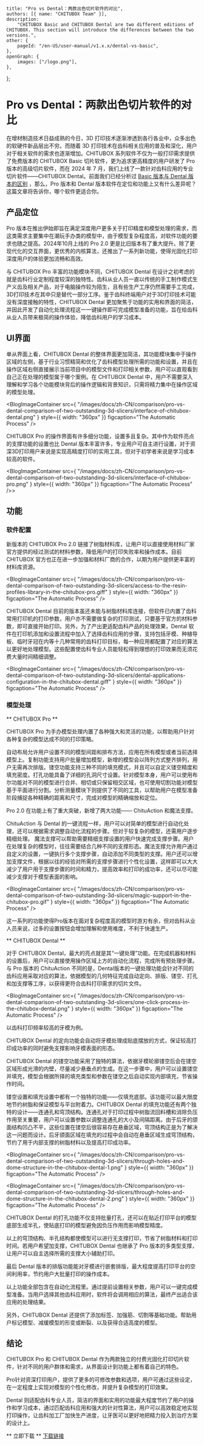 	title: "Pro vs Dental：两款出色切片软件的对比",
	authors: [{ name: "CHITUBOX Team" }],
	description:
		"CHITUBOX Basic and CHITUBOX Dental are two different editions of CHITUBOX. This section will introduce the differences between the two versions.",
	other: {
		pageId: "/en-US/user-manual/v1.x.x/dental-vs-basic",
	},
	openGraph: {
		images: ["/logo.png"],
	},
};

# Pro vs Dental：两款出色切片软件的对比

在增材制造技术日益成熟的今日，3D 打印技术逐渐渗透到各行各业中，众多出色的软硬件新品层出不穷。而随着 3D 打印技术在齿科相关应用的普及和深化，用户对于相关软件的需求也逐渐增加。CHITUBOX 系列软件不仅为一般打印需求提供了免费版本的 CHITUBOX Basic 切片软件，更为追求更高精度的用户研发了 Pro 版本的高级切片软件，而在 2024 年 7 月，我们上线了一款针对齿科应用的专业切片软件——CHITUBOX Dental。前面我们已经分析过 [Basic 版本与 Dental 版本的区别](https://dental.chitubox.com/zh-Hans/article/dental/news/Education/vsbasic) ，那么，Pro 版本和 Dental 版本软件在定位和功能上又有什么差异呢？这篇文章将告诉你，哪个软件更适合你。


## 产品定位

Pro 版本在推出伊始即旨在满足深度用户更多关于打印精度和模型处理的需求，而这类需求主要集中在潮玩手办类的模型中，由于模型复杂程度高，对软件功能的要求也随之提高。2024年10月上线的 Pro 2.0 更是比旧版本有了重大提升。除了更现代化的交互界面，更优秀的内核算法，还推出了一系列新功能，使得光固化打印深度用户的体验更加流畅和高效。

与 CHITUBOX Pro 丰富的功能模块不同，CHITUBOX Dental 在设计之初考虑的就是齿科行业定制程度较深的独特性。齿科从业人员一直以传统的手工制作模式生产义齿及相关产品，对于电脑操作较为陌生，且有些生产工序仍然需要手工完成，3D打印技术在其中只是替代一部分工序。鉴于齿科终端用户对于3D打印技术可能没有深度接触的特性，CHITUBOX Dental 更加聚焦于功能的实用和界面的简洁，并因此开发了自动化处理流程这一一键操作即可完成模型准备的功能，旨在给齿科从业人员带来极简的操作体验，降低齿科用户的学习成本。
 

 
## UI界面

单从界面上看，CHITUBOX Dental 的整体界面更加简洁，其功能模块集中于操作区域的左侧，基于行业习惯精简和优化了齿科模型处理所需的功能和设置，并且在操作区域右侧直接展示当前项目中的模型文件和打印相关参数，用户可以直观看到自己正在处理的模型属于哪个案例。在 CHITUBOX Dental 中，用户不需要深入理解和学习各个功能模块背后的操作逻辑和背景知识，只需将精力集中在操作区域的模型处理。


<BlogImageContainer
	src={
    		"/images/docs/zh-CN/comparison/pro-vs-dental-comparison-of-two-outstanding-3d-slicers/interface-of-chitubox-dental.png"
	}
	style={{ width: "360px" }}
	figcaption="The Automatic Process"
/>

CHITUBOX Pro 的操作界面有许多细分功能，设置多且复杂。其中作为软件亮点的支撑功能的设置也比 Dental 版本丰富许多，专业用户可自主进行设置，对于资深3D打印用户来说是实现高精度打印的实用工具，但对于初学者来说是学习成本较高的软件。


<BlogImageContainer
	src={
    		"/images/docs/zh-CN/comparison/pro-vs-dental-comparison-of-two-outstanding-3d-slicers/interface-of-chitubox-pro.png"
	}
	style={{ width: "360px" }}
	figcaption="The Automatic Process"
/>>

## 功能

### 软件配置

新版本的 CHITUBOX Pro 2.0 链接了树脂材料库，让用户可以直接使用材料厂家官方提供的经过测试的材料参数，降低用户的打印失败率和操作成本。目前 CHITUBOX 官方也正在进一步加强和材料厂商的合作，以期为用户提供更丰富的材料库资源。


<BlogImageContainer
	src={
    		"/images/docs/zh-CN/comparison/pro-vs-dental-comparison-of-two-outstanding-3d-slicers/access-to-the-resin-profiles-library-in-the-chitubox-pro.giff"
	}
	style={{ width: "360px" }}
	figcaption="The Automatic Process"
/>

CHITUBOX Dental 目前的版本虽还未能与树脂材料库连接，但软件已内置了齿科常用打印机的打印参数，用户亦不需要做复杂的打印测试，只要基于官方的材料参数，即可直接开始打印。另外，为了产出更适配齿科产品的处理效果，Dental 软件在打印机添加和设置流程中加入了选择齿科应用的步骤，支持包括牙模、种植导板、临时牙冠在内等十几种常用的齿科打印目标，每一种应用都配置了对应的算法以更好地处理模型。这些配置使齿科专业人员能轻松得到理想的打印效果而无须花费大量时间精细调整。


<BlogImageContainer
	src={
    		"/images/docs/zh-CN/comparison/pro-vs-dental-comparison-of-two-outstanding-3d-slicers/dental-applications-configuration-in-the-chitubox-dental.giff"
	}
	style={{ width: "360px" }}
	figcaption="The Automatic Process"
/>

### 模型处理

** CHITUBOX Pro **

CHITUBOX Pro 为手办模型处理内置了各种强大和灵活的功能，以帮助用户针对各种复杂的模型达成不同的打印策略。

自动布局允许用户设置不同的模型间距和排布方法，应用在所有模型或者当前选择模型上。复制功能支持用户批量增加模型，新增的模型会以阵列方式整齐排列，用户无需再次排版。镂空功能支持三种不同的填充模式，并且可以自定义镂空精度和填充密度。打孔功能具备了详细的孔洞尺寸设置。针对模型本身，用户可以使用布尔功能对不同的模型进行合并、相切或只保留相交区域，也可使用切割功能对模型基于平面进行分割。分析测量模块下则提供了不同的工具，以帮助用户在模型准备阶段捕捉各种精确的距离和尺寸，完成对模型的精确缩放和定位。

Pro 2.0 在功能上有了重大突破，新增了两大功能—— ChituAction 和魔法支撑。

ChituAction 与 Dental 的一键流程一样，用户可以对简单的模型进行自动化处理，还可以根据需求调整自动化流程的步骤。但对于较复杂的模型，还需用户逐步精细处理。
魔法支撑可以帮助需要精细支撑设置的用户快速完成支撑步骤。用户在处理复杂的模型时，往往需要结合几种不同的支撑形态。魔法支撑允许用户通过自定义的设置，一键执行多个支撑步骤，自动添加不同类型的支撑。用户还可以增加支撑文件，根据以往的经验对所需的支撑步骤进行个性化设置，这样即可以大大减少了用户用于支撑步骤的时间和精力，提高效率和打印的成功率，还可以尽可能减少支撑对于模型表面的影响。


<BlogImageContainer
	src={
    		"/images/docs/zh-CN/comparison/pro-vs-dental-comparison-of-two-outstanding-3d-slicers/magic-support-in-the-chitubox-pro.gif"
	}
	style={{ width: "360px" }}
	figcaption="The Automatic Process"
/>

这一系列的功能使得Pro版本在面对复杂程度高的模型时游刃有余，但对齿科从业人员来说，过多的设置按钮会增加理解和使用难度，不利于快速生产。

 
** CHITUBOX Dental **

对于 CHITUBOX Dental，最大的亮点就是其“一键处理”功能。在完成机器和材料的设置后，用户可以直接使用操作区域上方的自动化流程，完成所有预处理步骤。与 Pro 版本的 ChituAction 不同的是，Dental版本的一键处理功能会针对不同的齿科应用采取对应的算法，依据模型的几何特征完成自动定向、排版、镂空、打孔和加支撑等工序，以获得更符合齿科打印需求的切片文件。


<BlogImageContainer
	src={
    		"/images/docs/zh-CN/comparison/pro-vs-dental-comparison-of-two-outstanding-3d-slicers/one-click-process-in-the-chitubox-dental.png"
	}
	style={{ width: "360px" }}
	figcaption="The Automatic Process"
/>

以齿科打印频率较高的牙模为例。

CHITUBOX Dental 的定向功能会自动将牙模处理成贴底摆放的方式，保证较高打印成功率的同时避免支撑影响牙模表面的形态。

CHITUBOX Dental 的镂空功能采用了独特的算法，依据牙模轮廓镂空后会在镂空区域形成光滑的内壁，尽量减少悬垂点的生成。在这一步骤中，用户可以设置镂空并填充，模型会根据所择的填充类型和参数在镂空之后自动实现内部填充，节省操作时间。

镂空设置和填充设置中都有一个独特的功能——仅填充底部。该功能可以最大限度地节约树脂和保证模型与平台附着力。CHITUBOX Dental 的填充功能还有两个独特的设计——连通孔和穹顶结构。连通孔对于打印过程中树脂流回料槽和消除负压作用至关重要，用户可以设置参数以调整连通孔的大小及间隔距离。由于后牙的颌面结构凹凸不平，这些位置在镂空后很容易存在悬垂区域，穹顶结构正是为了解决这一问题而设计。后牙颌面区域在填充的过程中会自动在悬垂区域生成穹顶结构，节约了用于内部支撑的树脂材料以及提高打印成功率。


<BlogImageContainer
	src={
    		"/images/docs/zh-CN/comparison/pro-vs-dental-comparison-of-two-outstanding-3d-slicers/through-holes-and-dome-structure-in-the-chitubox-dental-1.png"
	}
	style={{ width: "360px" }}
	figcaption="The Automatic Process"
/>

<BlogImageContainer
	src={
    		"/images/docs/zh-CN/comparison/pro-vs-dental-comparison-of-two-outstanding-3d-slicers/through-holes-and-dome-structure-in-the-chitubox-dental-2.png"
	}
	style={{ width: "360px" }}
	figcaption="The Automatic Process"
/>

CHITUBOX Dental 的打孔功能不仅支持批量打孔，还可以在贴近打印平台的模型底部生成半孔，使贴底打印的模型避免因负压作用而影响模型精度。

以上的穹顶结构、半孔结构都使模型可以进行无支撑打印，节省了树脂材料和打印时间。若用户希望加支撑，CHITUBOX Dental 也继承了 Pro 版本的多类型支撑，让用户可以自主选择所需的支撑大小辅助打印。

最后 Dental 版本的排版功能能对牙模进行嵌套排版，最大程度提高打印平台的空间利用率，节约用户大批量打印的操作成本。

以上功能全部包含在自动化流程里。通过提前设置相关参数，用户可以一键完成模型准备。当用户选择其他齿科应用时，软件将会调用相应的算法，最终产出适合该应用的处理结果。

另外，CHITUBOX Dental 还提供了添加标签、加强筋、切割等基础功能。帮助用户标记模型、减缓模型的形变或断裂、以及获得合适高度的模型。

## 结论

CHITUBOX Pro 和 CHITUBOX Dental 作为两款独立的付费光固化打印切片软件，针对不同的用户群体和需求，从界面设计到功能上都有着自己的特色。

Pro针对资深打印用户，提供了更多的可修改参数和选项，用户可通过这些设定，在一定程度上实现对模型的个性化修改，并提升复杂模型的打印效果。

Dental 则适配齿科专业人员，简洁的界面和实用的功能最大程度节约了用户的操作和学习成本，通过匹配齿科应用和强大的针对性算法，用户可以高效稳定地实现打印操作，让齿科加工厂加快生产进度，让牙医可以更好地把精力投入到治疗方案的设计上。


** 立即下载 **
[下载链接](https://dental.chitubox.com/zh-Hans/download)
